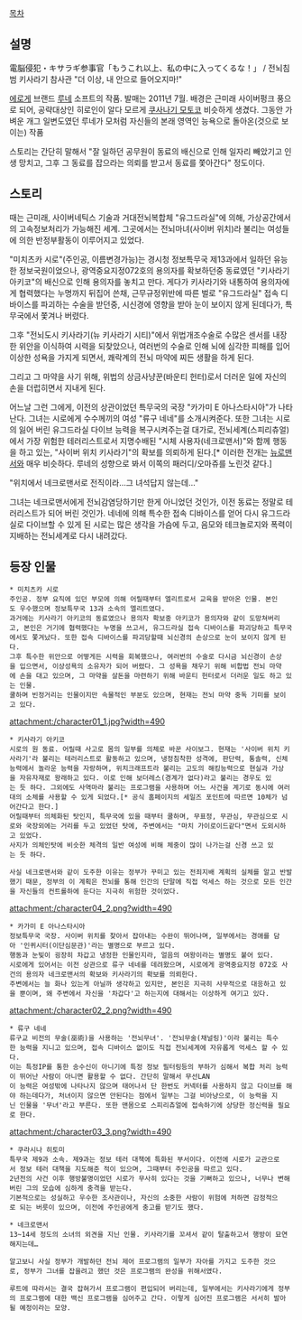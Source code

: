 [[목차]]

== 설명 ==
電脳侵犯・キサラギ参事官「もうこれ以上、私の中に入ってくるな！」 / 전뇌침범 키사라기 참사관 "더 이상, 내 안으로 들어오지마!"

[[에로게]] 브랜드 [[루네]] 소프트의 작품. 발매는 2011년 7월. 배경은 근미래 사이버펑크 풍으로 되어, 공략대상인 히로인이 알다 모르게 [[쿠사나기 모토코]] 비슷하게 생겼다. 그동안 가벼운 개그 일변도였던 루네가 모처럼 자신들의 본래 영역인 능욕으로 돌아온(것으로 보이는) 작품

스토리는 간단히 말해서 "잘 일하던 공무원이 동료의 배신으로 인해 일자리 빼았기고 인생 망치고, 그후 그 동료를 잡으라는 의뢰를 받고서 동료를 쫓아간다" 정도이다.

== 스토리 ==
때는 근미래, 사이버네틱스 기술과 거대전뇌복합체 "유그드라실"에 의해, 가상공간에서의 고속정보처리가 가능해진 세계. 그곳에서는 전뇌마녀(사이버 위치)라 불리는 여성들에 의한 반정부활동이 이루어지고 있었다.

"미치츠카 시로"(주인공, 이름변경가능)는 경시청 정보특무국 제13과에서 일하던 유능한 정보국원이었으나, 광역중요지정072호의 용의자를 확보하던중 동료였던 "키사라기 아키코"의 배신으로 인해 용의자를 놓치고 만다. 게다가 키사라기와 내통하여 용의자에게 협력했다는 누명까지 뒤집어 쓴채, 근무규정위반에 따른 벌로 "유그드라실" 접속 디바이스를 파괴하는 수술을 받던중, 시신경에 영향을 받아 눈이 보이지 않게 된데다가, 특무국에서 쫓겨나 버렸다.

그후 "전뇌도시 키사라기(뉴 키사라기 시티)"에서 위법개조수술로 수많은 센서를 내장한 위안을 이식하여 시력을 되찾았으나, 여러번의 수술로 인해 뇌에 심각한 피해를 입어 이상한 성욕을 가지게 되면서, 쾌락계의 전뇌 마약에 찌든 생활을 하게 된다.

그리고 그 마약을 사기 위해, 위법의 상금사냥꾼(바운티 헌터)로서 더러운 일에 자신의 손을 더럽히면서 지내게 된다.

어느날 그런 그에게, 이전의 상관이었던 특무국의 국장 "카가미 E 아나스타시아"가 나타난다. 그녀는 시로에게 수수께끼의 여성 "류구 네네"를 소개시켜준다. 또한 그녀는 시로의 잃어 버린 유그드라실 다이브 능력을 복구시켜주는걸 대가로, 전뇌세계(스피리츄얼)에서 가장 위험한 테러리스트로서 지명수배된 "시체 사용자(네크로맨서)"와 함께 행동을 하고 있는, "사이버 위치 키사라기"의 확보를 의뢰하게 된다.[* 이러한 전개는 [[뉴로맨서]]와 매우 비슷하다. 루네의 성향으로 봐서 이쪽의 패러디/오마쥬를 노린것 같다.]

"위치에서 네크로맨서로 전직이라…그 녀석답지 않는데…"

그녀는 네크로맨서에게 전뇌감염당하기만 한게 아니었던 것인가, 이전 동료는 정말로 테러리스트가 되어 버린 것인가. 네네에 의해 특수한 접속 디바이스를 얻어 다시 유그드라실로 다이브할 수 있게 된 시로는 많은 생각을 가슴에 두고, 음모와 테크놀로지와 폭력이 지배하는 전뇌세계로 다시 내려갔다.

== 등장 인물 ==
 * 미치츠카 시로
 주인공. 정부 요직에 있던 부모에 의해 어릴때부터 엘리트로서 교육을 받아온 인물. 본인도 우수했으며 정보특무국 13과 소속의 엘리트였다.
 과거에는 키사라기 아키코의 동료였으나 용의자 확보중 아키코가 용의자와 같이 도망쳐버리고, 본인은 거기에 협력했다는 누명을 쓰고서, 유그드라실 접속 디바이스를 파괴당하고 특무국에서도 쫓겨났다. 또한 접속 디바이스를 파괴당할때 뇌신경의 손상으로 눈이 보이지 않게 된다.
 그후 특수한 위안으로 어떻게든 시력을 회복했으나, 여러번의 수술로 다시금 뇌신경이 손상을 입으면서, 이상성욕의 소유자가 되어 버렸다. 그 성욕을 채우기 위해 비합법 전뇌 마약에 손을 대고 있으며, 그 마약을 살돈을 마련하기 위해 바운티 헌터로서 더러운 일도 하고 있는 인물.
 쿨하며 빈정거리는 인물이지만 속물적인 부분도 있으며, 현재는 전뇌 마약 중독 기미를 보이고 있다.

attachment:/character01_1.jpg?width=490
 * 키사라기 아키코
 시로의 원 동료. 어릴때 사고로 몸의 일부를 의체로 바꾼 사이보그. 현재는 '사이버 위치 키사라기'라 불리는 테러리스트로 활동하고 있으며, 냉정침착한 성격에, 판단력, 통솔력, 신체능력에서 놀라운 능력을 자랑하며, 위치크래프트라 불리는 고도의 해킹능력으로 현실과 가상을 자유자재로 왕래하고 있다. 이로 인해 보더레스(경계가 없다)라고 불리는 경우도 있는 듯 하다. 그외에도 사역마라 불리는 프로그램을 사용하며 어느 사건을 계기로 동시에 여러대의 소체를 사용할 수 있게 되었다.[* 공식 홈페이지의 세일즈 포인트에 따르면 10체가 넘어간다고 한다.]
 어릴때부터 의체화된 탓인지, 특무국에 있을 때부터 쿨하며, 무표정, 무관심, 무관심으로 시로와 국장외에는 거리를 두고 있었던 탓에, 주변에서는 "마치 가이로이드같다"면서 도외시하고 있었다.
 사지가 의체인탓에 비슷한 체격의 일반 여성에 비해 체중이 많이 나가는걸 신경 쓰고 있는 듯 하다.

 사실 네크로맨서와 같이 도주한 이유는 정부가 꾸미고 있는 전죄지배 계획의 실체를 알고 반발했기 때문, 정부의 이 계획은 전뇌를 통해 인간의 단말에 직접 억세스 하는 것으로 모든 인간을 자신들의 컨트롤하에 둔다는 지극히 위험한 것이었다.

attachment:/character04_2.png?width=490
 * 카가미 E 아나스타시아
 정보특무국 국장. 사이버 위치를 찾아서 잡아내는 수완이 뛰어나며, 일부에서는 경애를 담아 '인퀴시터(이단심문관)'라는 별명으로 부르고 있다.
 행동과 눈빛이 굉장히 차갑고 냉정한 인물인지라, 얼음의 여왕이라는 별명도 붙어 있다.
 시로에게 있어서는 이전 상관으로 류구 네네를 데려왔으며, 시로에게 광역중요지정 072호 사건의 용의자 네크로맨서의 확보와 키사라기의 확보를 의뢰한다.
 주변에서는 늘 화나 있는게 아닐까 생각하고 있지만, 본인은 지극히 사무적으로 대응하고 있을 뿐이며, 왜 주변에서 자신을 '차갑다'고 하는지에 대해서는 이상하게 여기고 있다.

attachment:/character02_2.png?width=490
 * 류구 네네
 류구교 비전의 무술(巫術)을 사용하는 '전뇌무녀'. '전뇌무술(채널링)'이라 불리는 특수한 능력을 지니고 있으며, 접속 디바이스 없이도 직접 전뇌세계에 자유롭게 억세스 할 수 있다.
 이는 특정IP를 통한 송수신이 아니기에 특정 정보 필터링등의 부하가 심해서 복합 처리 능력이 뛰어난 사람이 아니면 활용할 수 없다. 간단히 말해서 무선LAN
 이 능력은 여성밖에 나타나지 않으며 태어나서 단 한번도 커넥터를 사용하지 않고 다이브를 해야 하는데다가, 처녀이지 않으면 안된다는 점에서 일부는 그걸 비아냥으로, 이 능력을 지닌 인물을 '무녀'라고 부른다. 또한 맨몸으로 스피리츄얼에 접속하기에 상당한 정신력을 필요로 한다.

attachment:/character03_3.png?width=490
 * 쿠라시나 히토미
 특무국 제9과 소속. 제9과는 정보 테러 대책에 특화된 부서이다. 이전에 시로가 교관으로서 정보 테러 대책을 지도해준 적이 있으며, 그때부터 주인공을 따르고 있다.
 2년전의 사건 이후 행방불명이었던 시로가 무사히 있다는 것을 기뻐하고 있으나, 너무나 변해버린 그의 모습에 심하게 충격을 받는다.
 기본적으로는 성실하고 우수한 조사관이나, 자신의 소중한 사람이 위험에 처하면 감정적으로 되는 버릇이 있으며, 이전에 주인공에게 충고를 받기도 했다.

 * 네크로맨서
 13~14세 정도의 소녀의 외견을 지닌 인물. 키사라기를 꼬셔서 같이 탈출하고서 행방이 묘연해지는데…

 알고보니 사실 정부가 개발하던 전뇌 제어 프로그램의 일부가 자아를 가지고 도주한 것으로, 정부가 그녀를 잡을려고 했던 것은 프로그램의 완성을 위해서였다.

 루트에 따라서는 결국 잡혀가서 프로그램이 편입되어 버리는데, 일부에서는 키사라기에게 정부의 프로그램에 대한 백신 프로그램을 심어주고 간다. 이렇게 심어진 프로그램은 서서히 발아될 예정이라는 모양. 
